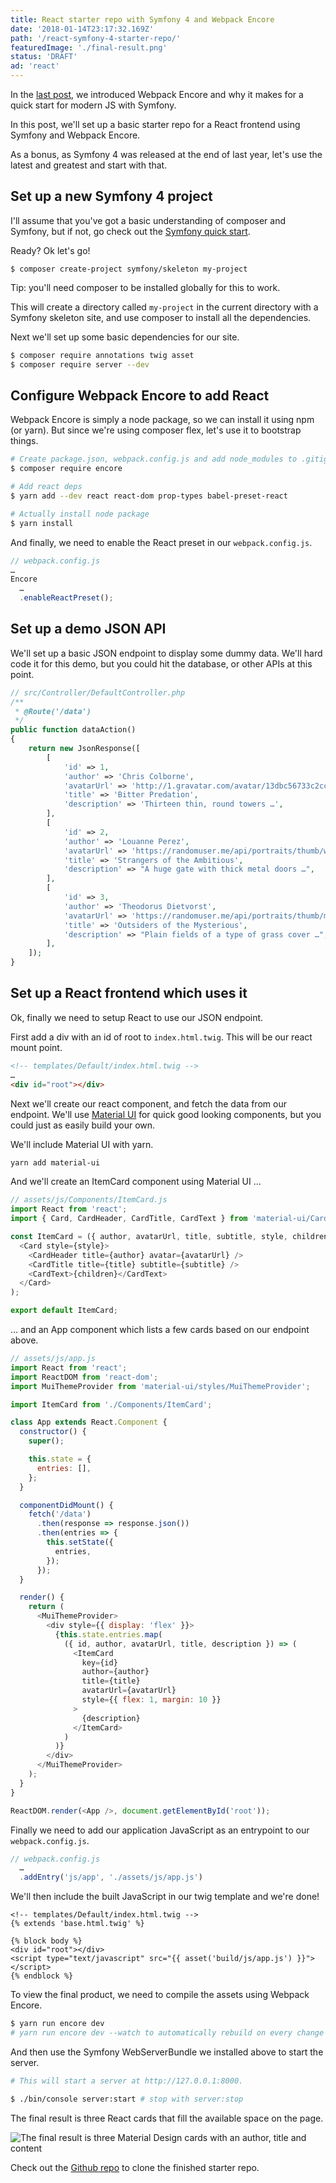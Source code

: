 ```yaml
---
title: React starter repo with Symfony 4 and Webpack Encore
date: '2018-01-14T23:17:32.169Z'
path: '/react-symfony-4-starter-repo/'
featuredImage: './final-result.png'
status: 'DRAFT'
ad: 'react'
---
```


In the [last post](/symfony-webpack-encore/), we introduced Webpack Encore and why it makes for a quick start for modern JS with Symfony.

In this post, we'll set up a basic starter repo for a React frontend using Symfony and Webpack Encore.

As a bonus, as Symfony 4 was released at the end of last year, let's use the latest and greatest and start with that.

## Set up a new Symfony 4 project

I'll assume that you've got a basic understanding of composer and Symfony, but if not, go check out the [Symfony quick start](http://symfony.com/doc/current/quick_tour/the_big_picture.html).

Ready? Ok let's go!

`$ composer create-project symfony/skeleton my-project`

Tip: you'll need composer to be installed globally for this to work.

This will create a directory called `my-project` in the current directory with a Symfony skeleton site, and use composer to install all the dependencies.

Next we'll set up some basic dependencies for our site.

```bash
$ composer require annotations twig asset
$ composer require server --dev
```

## Configure Webpack Encore to add React

Webpack Encore is simply a node package, so we can install it using npm (or yarn). But since we're using composer flex, let's use it to bootstrap things.

```bash
# Create package.json, webpack.config.js and add node_modules to .gitignore
$ composer require encore

# Add react deps
$ yarn add --dev react react-dom prop-types babel-preset-react

# Actually install node package
$ yarn install
```

And finally, we need to enable the React preset in our `webpack.config.js`.

```js
// webpack.config.js
…
Encore
  …
  .enableReactPreset();
```

## Set up a demo JSON API

We'll set up a basic JSON endpoint to display some dummy data. We'll hard code it for this demo, but you could hit the database, or other APIs at this point.

```php
// src/Controller/DefaultController.php
/**
 * @Route('/data')
 */
public function dataAction()
{
    return new JsonResponse([
        [
            'id' => 1,
            'author' => 'Chris Colborne',
            'avatarUrl' => 'http://1.gravatar.com/avatar/13dbc56733c2cc66fbc698cdb07fec12',
            'title' => 'Bitter Predation',
            'description' => 'Thirteen thin, round towers …',
        ],
        [
            'id' => 2,
            'author' => 'Louanne Perez',
            'avatarUrl' => 'https://randomuser.me/api/portraits/thumb/women/18.jpg',
            'title' => 'Strangers of the Ambitious',
            'description' => "A huge gate with thick metal doors …",
        ],
        [
            'id' => 3,
            'author' => 'Theodorus Dietvorst',
            'avatarUrl' => 'https://randomuser.me/api/portraits/thumb/men/49.jpg',
            'title' => 'Outsiders of the Mysterious',
            'description' => "Plain fields of a type of grass cover …",
        ],
    ]);
}
```

## Set up a React frontend which uses it

Ok, finally we need to setup React to use our JSON endpoint.

First add a div with an id of root to `index.html.twig`. This will be our react mount point.

```html
<!-- templates/Default/index.html.twig -->
…
<div id="root"></div>
```

Next we'll create our react component, and fetch the data from our endpoint. We'll use [Material UI](http://www.material-ui.com) for quick good looking components, but you could just as easily build your own.

We'll include Material UI with yarn.

```bash
yarn add material-ui
```

And we'll create an ItemCard component using Material UI …

```js
// assets/js/Components/ItemCard.js
import React from 'react';
import { Card, CardHeader, CardTitle, CardText } from 'material-ui/Card';

const ItemCard = ({ author, avatarUrl, title, subtitle, style, children }) => (
  <Card style={style}>
    <CardHeader title={author} avatar={avatarUrl} />
    <CardTitle title={title} subtitle={subtitle} />
    <CardText>{children}</CardText>
  </Card>
);

export default ItemCard;
```

… and an App component which lists a few cards based on our endpoint above.

```js
// assets/js/app.js
import React from 'react';
import ReactDOM from 'react-dom';
import MuiThemeProvider from 'material-ui/styles/MuiThemeProvider';

import ItemCard from './Components/ItemCard';

class App extends React.Component {
  constructor() {
    super();

    this.state = {
      entries: [],
    };
  }

  componentDidMount() {
    fetch('/data')
      .then(response => response.json())
      .then(entries => {
        this.setState({
          entries,
        });
      });
  }

  render() {
    return (
      <MuiThemeProvider>
        <div style={{ display: 'flex' }}>
          {this.state.entries.map(
            ({ id, author, avatarUrl, title, description }) => (
              <ItemCard
                key={id}
                author={author}
                title={title}
                avatarUrl={avatarUrl}
                style={{ flex: 1, margin: 10 }}
              >
                {description}
              </ItemCard>
            )
          )}
        </div>
      </MuiThemeProvider>
    );
  }
}

ReactDOM.render(<App />, document.getElementById('root'));
```

Finally we need to add our application JavaScript as an entrypoint to our `webpack.config.js`.

```js
// webpack.config.js
  …
  .addEntry('js/app', './assets/js/app.js')
```

We'll then include the built JavaScript in our twig template and we're done!

```twig
<!-- templates/Default/index.html.twig -->
{% extends 'base.html.twig' %}

{% block body %}
<div id="root"></div>
<script type="text/javascript" src="{{ asset('build/js/app.js') }}"></script>
{% endblock %}
```

To view the final product, we need to compile the assets using Webpack Encore.

```bash
$ yarn run encore dev
# yarn run encore dev --watch to automatically rebuild on every change
```

And then use the Symfony WebServerBundle we installed above to start the server.

```bash
# This will start a server at http://127.0.0.1:8000.

$ ./bin/console server:start # stop with server:stop
```

The final result is three React cards that fill the available space on the page.

![The final result is three Material Design cards with an author, title and content](./final-result.png 'The final result is three Material Design cards with an author, title and content')

Check out the [Github repo](https://github.com/zorfling/react-symfony-4-starter) to clone the finished starter repo.
